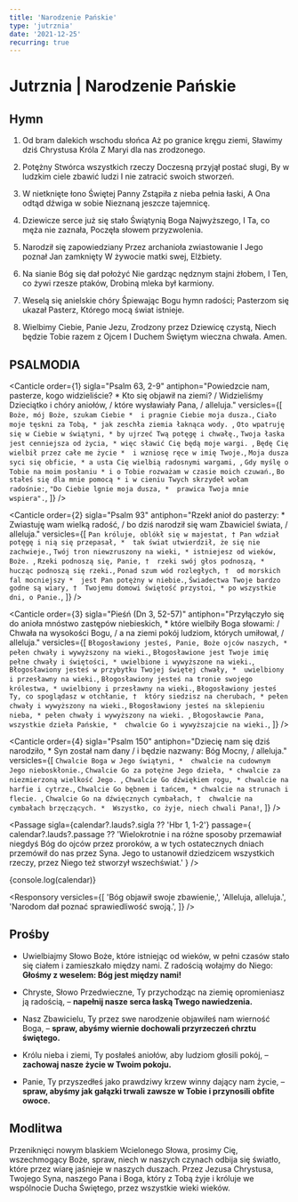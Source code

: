 ```yaml
---
title: 'Narodzenie Pańskie'
type: 'jutrznia'
date: '2021-12-25'
recurring: true
---
```


# Jutrznia | Narodzenie Pańskie

<OpeningVersicle />

## Hymn

1. Od bram dalekich wschodu słońca
   Aż po granice kręgu ziemi,
   Sławimy dziś Chrystusa Króla
   Z Maryi dla nas zrodzonego.

2. Potężny Stwórca wszystkich rzeczy
   Doczesną przyjął postać sługi,
   By w ludzkim ciele zbawić ludzi
   I nie zatracić swoich stworzeń.

3. W nietknięte łono Świętej Panny
   Zstąpiła z nieba pełnia łaski,
   A Ona odtąd dźwiga w sobie
   Nieznaną jeszcze tajemnicę.

4. Dziewicze serce już się stało
   Świątynią Boga Najwyższego,
   I Ta, co męża nie zaznała,
   Poczęła słowem przyzwolenia.

5. Narodził się zapowiedziany
   Przez archanioła zwiastowanie
   I Jego poznał Jan zamknięty
   W żywocie matki swej, Elżbiety.

6. Na sianie Bóg się dał położyć
   Nie gardząc nędznym stajni żłobem,
   I Ten, co żywi rzesze ptaków,
   Drobiną mleka był karmiony.

7. Weselą się anielskie chóry
   Śpiewając Bogu hymn radości;
   Pasterzom się ukazał Pasterz,
   Którego mocą świat istnieje.

8. Wielbimy Ciebie, Panie Jezu,
   Zrodzony przez Dziewicę czystą,
   Niech będzie Tobie razem z Ojcem
   I Duchem Świętym wieczna chwała. Amen.

## PSALMODIA

<Canticle
  order={1}
  sigla="Psalm 63, 2-9"
  antiphon="Powiedzcie nam, pasterze, kogo widzieliście? * Kto się objawił na ziemi? / Widzieliśmy Dzieciątko i chóry aniołów, / które wysławiały Pana, / alleluja."
  versicles={[
    `Boże, mój Boże, szukam Ciebie * 
i pragnie Ciebie moja dusza.`,
    `Ciało moje tęskni za Tobą, *
jak zeschła ziemia łaknąca wody. `,
    `Oto wpatruję się w Ciebie w świątyni, *
by ujrzeć Twą potęgę i chwałę.`,
    `Twoja łaska jest cenniejsza od życia, *
więc sławić Cię będą moje wargi. `,
    `Będę Cię wielbił przez całe me życie * 
i wzniosę ręce w imię Twoje.`,
    `Moja dusza syci się obficie, *
a usta Cię wielbią radosnymi wargami, `,
    `Gdy myślę o Tobie na moim posłaniu *
i o Tobie rozważam w czasie moich czuwań.`,
    `Bo stałeś się dla mnie pomocą *
i w cieniu Twych skrzydeł wołam radośnie:`,
    `"Do Ciebie lgnie moja dusza, * 
prawica Twoja mnie wspiera".`,
  ]}
/>

<Canticle
  order={2}
  sigla="Psalm 93"
  antiphon="Rzekł anioł do pasterzy: * Zwiastuję wam wielką radość, / bo dziś narodził się wam Zbawiciel świata, / alleluja."
  versicles={[
    `Pan króluje, oblókł się w majestat, †
Pan wdział potęgę i nią się przepasał, * 
tak świat utwierdził, że się nie zachwieje.`,
    `Twój tron niewzruszony na wieki, *
istniejesz od wieków, Boże. `,
    `Rzeki podnoszą się, Panie, † 
rzeki swój głos podnoszą, * 
hucząc podnoszą się rzeki.`,
    `Ponad szum wód rozległych, † 
od morskich fal mocniejszy * 
jest Pan potężny w niebie.`,
    `Świadectwa Twoje bardzo godne są wiary, † 
Twojemu domowi świętość przystoi, *
po wszystkie dni, o Panie.`,
  ]}
/>

<Canticle
  order={3}
  sigla="Pieśń (Dn 3, 52-57)"
  antiphon="Przyłączyło się do anioła mnóstwo zastępów niebieskich, * które wielbiły Boga słowami: / Chwała na wysokości Bogu, / a na ziemi pokój ludziom, których umiłował, / alleluja."
  versicles={[
    `Błogosławiony jesteś, Panie, Boże ojców naszych, * 
pełen chwały i wywyższony na wieki.`,
    `Błogosławione jest Twoje imię pełne chwały i świętości, *
uwielbione i wywyższone na wieki.`,
    `Błogosławiony jesteś w przybytku Twojej świętej chwały, * 
uwielbiony i przesławny na wieki.`,
    `Błogosławiony jesteś na tronie swojego królestwa, *
uwielbiony i przesławny na wieki.`,
    `Błogosławiony jesteś Ty, co spoglądasz w otchłanie, † 
który siedzisz na cherubach, *
pełen chwały i wywyższony na wieki.`,
    `Błogosławiony jesteś na sklepieniu nieba, *
pełen chwały i wywyższony na wieki. `,
    `Błogosławcie Pana, wszystkie dzieła Pańskie, * 
chwalcie Go i wywyższajcie na wieki.`,
  ]}
/>

<Canticle
  order={4}
  sigla="Psalm 150"
  antiphon="Dziecię nam się dziś narodziło, * Syn został nam dany / i będzie nazwany: Bóg Mocny, / alleluja."
  versicles={[
    `Chwalcie Boga w Jego świątyni, * 
chwalcie na cudownym Jego nieboskłonie.`,
    `Chwalcie Go za potężne Jego dzieła, *
chwalcie za niezmierzoną wielkość Jego. `,
    `Chwalcie Go dźwiękiem rogu, *
chwalcie na harfie i cytrze.`,
    `Chwalcie Go bębnem i tańcem, *
chwalcie na strunach i flecie. `,
    `Chwalcie Go na dźwięcznych cymbałach, † 
chwalcie na cymbałach brzęczących. * 
Wszystko, co żyje, niech chwali Pana!`,
  ]}
/>

<Passage
  sigla={calendar?.lauds?.sigla ?? 'Hbr 1, 1-2'}
  passage={
    calendar?.lauds?.passage ??
    'Wielokrotnie i na różne sposoby przemawiał niegdyś Bóg do ojców przez proroków, a w tych ostatecznych dniach przemówił do nas przez Syna. Jego to ustanowił dziedzicem wszystkich rzeczy, przez Niego też stworzył wszechświat.'
  }
/>

<div>{console.log(calendar)}</div>

<Responsory
  versicles={[
    'Bóg objawił swoje zbawienie,',
    'Alleluja, alleluja.',
    'Narodom dał poznać sprawiedliwość swoją.',
  ]}
/>

<Benedictus antiphon="Chwała na wysokości Bogu, * a na ziemi pokój ludziom, / których umiłował, / alleluja." />

## Prośby

- Uwielbiajmy Słowo Boże, które istniejąc od wieków, w pełni czasów stało się ciałem i zamieszkało między nami. Z radością wołajmy do Niego: **Głośmy z weselem: Bóg jest między nami!**

- Chryste, Słowo Przedwieczne, Ty przychodząc na ziemię opromieniasz ją radością, – **napełnij nasze serca łaską Twego nawiedzenia.**

- Nasz Zbawicielu, Ty przez swe narodzenie objawiłeś nam wierność Boga, – **spraw, abyśmy wiernie dochowali przyrzeczeń chrztu świętego.**

- Królu nieba i ziemi, Ty posłałeś aniołów, aby ludziom głosili pokój, – **zachowaj nasze życie w Twoim pokoju.**

- Panie, Ty przyszedłeś jako prawdziwy krzew winny dający nam życie, – **spraw, abyśmy jak gałązki trwali zawsze w Tobie i przynosili obfite owoce.**

<CustomIntercessions type="lauds" />

<KyrieEleison />

<LordsPrayer />

## Modlitwa

Przeniknięci nowym blaskiem Wcielonego Słowa, prosimy Cię, wszechmogący Boże, spraw, niech w naszych czynach odbija się światło, które przez wiarę jaśnieje w naszych duszach. Przez Jezusa Chrystusa, Twojego Syna, naszego Pana i Boga, który z Tobą żyje i króluje we wspólnocie Ducha Świętego, przez wszystkie wieki wieków.

<Amen />

<BlessingAndConcludingVersicle />

